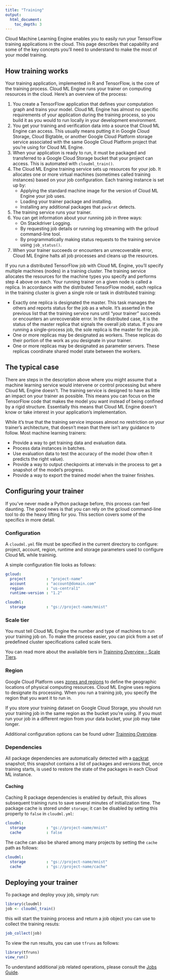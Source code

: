 ```yaml
---
title: "Training"
output: 
  html_document:
    toc_depth: 3
---
```


Cloud Machine Learning Engine enables you to easily run your TensorFlow training applications in the cloud. This page describes that capability and some of the key concepts you'll need to understand to make the most of your model training.

## How training works

Your training application, implemented in R and TensorFlow, is the core of the training process. Cloud ML Engine runs your trainer on computing resources in the cloud. Here's an overview of the process:

1. You create a TensorFlow application that defines your computation graph and trains your model. Cloud ML Engine has almost no specific requirements of your application during the training process, so you build it as you would to run locally in your development environment.
2. You get your training and verification data into a source that Cloud ML Engine can access. This usually means putting it in Google Cloud Storage, Cloud Bigtable, or another Google Cloud Platform storage service associated with the same Google Cloud Platform project that you're using for Cloud ML Engine.
3. When your application is ready to run, it must be packaged and transferred to a Google Cloud Storage bucket that your project can access. This is automated with `cloudml_train()`.
4. The Cloud ML Engine training service sets up resources for your job. It allocates one or more virtual machines (sometimes called training instances) based on your job configuration. Each training instance is set up by:
    - Applying the standard machine image for the version of Cloud ML Engine your job uses.
    - Loading your trainer package and installing.
    - Installing any additional packages that `packrat` detects.
5. The training service runs your trainer.
6. You can get information about your running job in three ways:
    - On Stackdriver Logging.
    - By requesting job details or running log streaming with the gcloud command-line tool.
    - By programmatically making status requests to the training service using `job_status()`.
7. When your trainer succeeds or encounters an unrecoverable error, Cloud ML Engine halts all job processes and cleans up the resources.

If you run a distributed TensorFlow job with Cloud ML Engine, you'll specify multiple machines (nodes) in a training cluster. The training service allocates the resources for the machine types you specify and performs step 4 above on each. Your running trainer on a given node is called a replica. In accordance with the distributed TensorFlow model, each replica in the training cluster is given a single role or task in distributed training:

- Exactly one replica is designated the master. This task manages the others and reports status for the job as a whole. It's asserted in the previous list that the training service runs until "your trainer" succeeds or encounters an unrecoverable error. In the distributed case, it is the status of the master replica that signals the overall job status. If you are running a single-process job, the sole replica is the master for the job.
- One or more replicas may be designated as workers. These replicas do their portion of the work as you designate in your trainer.
- One or more replicas may be designated as parameter servers. These replicas coordinate shared model state between the workers.

## The typical case

There are steps in the description above where you might assume that a machine learning service would intervene or control processing but where Cloud ML Engine doesn't. The training service is designed to have as little an impact on your trainer as possible. This means you can focus on the TensorFlow code that makes the model you want instead of being confined by a rigid structure. Essentially this means that Cloud ML Engine doesn't know or take interest in your application's implementation.

While it's true that the training service imposes almost no restriction on your trainer's architecture, that doesn't mean that there isn't any guidance to follow. Most machine learning trainers:

- Provide a way to get training data and evaluation data.
- Process data instances in batches.
- Use evaluation data to test the accuracy of the model (how often it predicts the right value).
- Provide a way to output checkpoints at intervals in the process to get a snapshot of the model's progress.
- Provide a way to export the trained model when the trainer finishes.

## Configuring your trainer

If you've never made a Python package before, this process can feel daunting. The good news is that you can rely on the gcloud command-line tool to do the heavy lifting for you. This section covers some of the specifics in more detail.

### Configuration

A `cloudml.yml` file must be specified in the current directory to configure: project,
account, region, runtime and storage parameters used to configure Cloud ML while
traininig. 

A simple configuration file looks as follows:

```yml
gcloud:
  project         : "project-name"
  account         : "account@domain.com"
  region          : "us-central1"
  runtime-version : "1.2"

cloudml:
  storage         : "gs://project-name/mnist"
```

### Scale tier

You must tell Cloud ML Engine the number and type of machines to run your training job on. To make the process easier, you can pick from a set of predefined cluster specifications called scale tiers.

You can read more about the availaible tiers in [Trainning Overview - Scale Tiers](https://cloud.google.com/ml-engine/docs/training-overview#scale_tier).

### Region

Google Cloud Platform uses [zones and regions](https://cloud.google.com/compute/docs/regions-zones/regions-zones) to define the geographic locations of physical computing resources. Cloud ML Engine uses regions to designate its processing. When you run a training job, you specify the region that you want it to run in.

If you store your training dataset on Google Cloud Storage, you should run your training job in the same region as the bucket you're using. If you must run your job in a different region from your data bucket, your job may take longer.

Additional configuration options can be found udner [Trainning Overview](https://cloud.google.com/ml-engine/docs/training-overview).

### Dependencies

All package dependencies are automatically detected with a [packrat](http://rstudio.github.io/packrat/) snapshot; this snapshot contains
a list of packages and versions that, once training starts, is used to restore
the state of the packages in each Cloud ML instance.

#### Caching

Caching R package dependencies is enabled by default, this allows subsequent training runs
to save several minutes of initialization time. The package cache is stored under `storage`;
it can be disabled by setting this property to `false` in `cloudml.yml`:

```yml
cloudml:
  storage         : "gs://project-name/mnist"
  cache           : false
```

The cache can also be shared among many projects by setting the `cache` path as
follows:

```yml
cloudml:
  storage         : "gs://project-name/mnist"
  cache           : "gs://project-name/cache"
```

## Deploying your trainer

To package and deploy youy job, simply run:

```r
library(cloudml)
job <- cloudml_train()
```

this will start the training process and return a job object you can use to collect
the training resuts:

```r
job_collect(job)
```

To view the run results, you can use `tfruns` as follows:

```r
library(tfruns)
view_run()
```

To understand additional job related operations, please consult the [Jobs Guide](guides-jobs.html).
